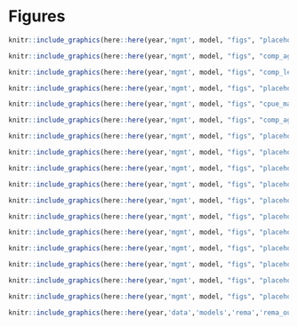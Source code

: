 # Figures

```r
knitr::include_graphics(here::here(year,'mgmt', model, "figs", "placeholder.jpg"))
```

```r
knitr::include_graphics(here::here(year,'mgmt', model, "figs", "comp_agedat_flt1mkt0.png"))
```

```r
knitr::include_graphics(here::here(year,'mgmt', model, "figs", "comp_lendat_flt1mkt0.png"))
```

```r
knitr::include_graphics(here::here(year,'mgmt', model, "figs", "placeholder.jpg"))
```

```r
knitr::include_graphics(here::here(year,'mgmt', model, "figs", "cpue_maps.png"))
```

```r
knitr::include_graphics(here::here(year,'mgmt', model, "figs", "comp_agedat_flt2mkt0.png"))
```

```r
knitr::include_graphics(here::here(year,'mgmt', model, "figs", "placeholder.jpg"))
```

```r
knitr::include_graphics(here::here(year,'mgmt', model, "figs", "placeholder.jpg"))
```

```r
knitr::include_graphics(here::here(year,'mgmt', model, "figs", "placeholder.jpg"))
```

```r
knitr::include_graphics(here::here(year,'mgmt', model, "figs", "placeholder.jpg"))
```

```r
knitr::include_graphics(here::here(year,'mgmt', model, "figs", "placeholder.jpg"))
```

```r
knitr::include_graphics(here::here(year,'mgmt', model, "figs", "placeholder.jpg"))
```

```r
knitr::include_graphics(here::here(year,'mgmt', model, "figs", "placeholder.jpg"))
```

```r
knitr::include_graphics(here::here(year,'mgmt', model, "figs", "placeholder.jpg"))
```

```r
knitr::include_graphics(here::here(year,'mgmt', model, "figs", "placeholder.jpg"))
```

```r
knitr::include_graphics(here::here(year,'mgmt', model, "figs", "placeholder.jpg"))
```

```r
knitr::include_graphics(here::here(year,'mgmt', model, "figs", "placeholder.jpg"))
```

```r
knitr::include_graphics(here::here(year,'data','models','rema','rema_outs.png'))
```